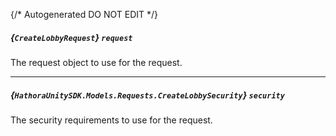 {/* Autogenerated DO NOT EDIT  */}

##### *{`CreateLobbyRequest`}* `request`
The request object to use for the request.

<Collapsible openLabel={Labels.showProperties} closeLabel={Labels.hideProperties}>
  <CreateLobbyRequest />
</Collapsible>

---
##### *{`HathoraUnitySDK.Models.Requests.CreateLobbySecurity`}* `security`
The security requirements to use for the request.

<Collapsible openLabel={Labels.showProperties} closeLabel={Labels.hideProperties}>
  <CreateLobbySecurity />
</Collapsible>


